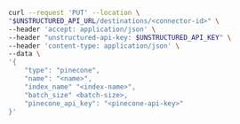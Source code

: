 ```bash REST (Change)
curl --request 'PUT' --location \
"$UNSTRUCTURED_API_URL/destinations/<connector-id>" \
--header 'accept: application/json' \
--header "unstructured-api-key: $UNSTRUCTURED_API_KEY" \
--header 'content-type: application/json' \
--data \
'{
    "type": "pinecone",
    "name": "<name>",
    "index_name" "<index-name>", 
    "batch_size" <batch-size>,
    "pinecone_api_key": "<pinecone-api-key>" 
}'
```